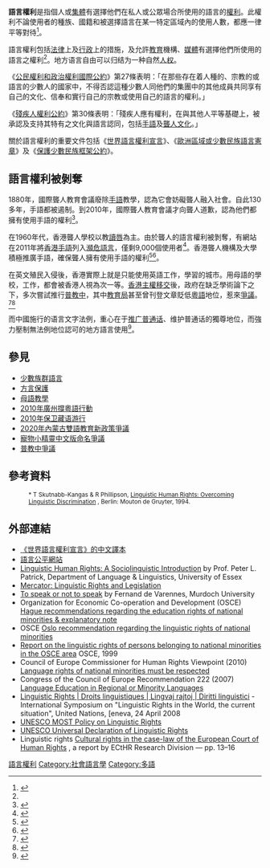 '''語言權利'''是指個人或[[集體|集體]]有選擇他們在私人或公眾場合所使用的語言的[[權利|權利]]。此權利不論使用者的種族、國籍和被選擇語言在某一特定區域內的使用人數，都應一律平等對待<ref name=PLP>{{cite web|title=Linguistic Human Rights : A Sociolinguistic Introduction|author=Prof. Peter L. Patrick|url=http://privatewww.essex.ac.uk/~patrickp/lhr/linguistichumanrights.htm|publisher=Department of Language & Linguistics, University of Essex|access-date=2010-07-16|archive-date=2018-05-24|archive-url=https://web.archive.org/web/20180524055945/http://privatewww.essex.ac.uk/~patrickp/lhr/linguistichumanrights.htm|dead-url=no}}</ref>。

語言權利包括[[法律|法律]]上及[[行政|行政]]上的措施，及允許[[教育|教育]]機構、[[媒體|媒體]]有選擇他們所使用的語言之權利<ref name=PLP/>。地方语言自由可以归结为一种自然[[人权|人权]]。

《[[公民權利和政治權利國際公約|公民權利和政治權利國際公約]]》第27條表明：「在那些存在着人種的、宗教的或語言的少數人的國家中，不得否認這種少數人同他們的集團中的其他成員共同享有自己的文化、信奉和實行自己的宗教或使用自己的語言的權利。」

《[[殘疾人權利公約|殘疾人權利公約]]》第30條表明：「殘疾人應有權利，在與其他人平等基礎上，被承認及支持其特有之文化與語言認同，包括[[手語|手語]]及[[聾人文化|聾人文化]]。」

關於語言權利的重要文件包括《[[世界語言權利宣言|世界語言權利宣言]]》、《[[歐洲區域或少數民族語言憲章|歐洲區域或少數民族語言憲章]]》及《[[保護少數民族框架公約|保護少數民族框架公約]]》。

== 語言權利被剝奪 ==
1880年，國際聾人教育會議廢除[[手語|手語]]教學，認為它會妨礙聾人融入社會。自此130多年，手語都被遏制。到2010年，國際聾人教育會議才向聾人道歉，認為他們都擁有使用手語的權利<ref>{{cite web |language=zh-tw |url=http://news.pts.org.tw/article/167597?NEENO=167597 |title=世界聽障大事 恢復手語教育地位 |publisher=公視手語新聞 |date=2010-12-31 |accessdate=2015-12-27 |archive-date=2020-06-05 |archive-url=https://web.archive.org/web/20200605114520/https://news.pts.org.tw/article/167597?NEENO=167597 |dead-url=no }}</ref>。

在1960年代，香港聾人學校以教[[讀唇法|讀唇]]為主。由於聾人的語言權利被剝奪，有網站在2011年將[[香港手語|香港手語]]列入[[瀕危語言|瀕危語言]]，僅剩9,000個使用者<ref>{{cite web |language=zh-hk |url=http://hk.apple.nextmedia.com/news/art/20140917/18869185 |title=恐怖日佔回憶　用手講更血淋淋 |publisher=[[蘋果日報_(香港)|蘋果日報 (香港)]] |date=2014-09-17 |accessdate=2015-12-27 |archive-date=2014-09-22 |archive-url=https://web.archive.org/web/20140922050453/http://hk.apple.nextmedia.com/news/art/20140917/18869185 |dead-url=no }}</ref>。香港聾人機構及大學積極推廣手語，確保聾人擁有使用手語的權利<ref>{{cite web | language=zh-hk | url=http://www.singpao.com/xw/gat/201202/t20120205_324524.html | title=「龍耳」推廣兩文四語 | publisher=[[成報|成報]] | date=2012-02-05 | accessdate=2015-12-27 | deadurl=yes | archiveurl=https://archive.is/20130428002451/http://www.singpao.com/xw/gat/201202/t20120205_324524.html | archivedate=2013-04-28 }}</ref><ref>{{cite web |language=zh-hk |url=http://paper.wenweipo.com/2012/09/21/ED1209210005.htm |title=中大app推廣「港式手語」 |publisher=[[文匯報_(香港)|文匯報 (香港)]] |date=2012-09-21 |accessdate=2015-12-27 |archive-date=2019-06-14 |archive-url=https://web.archive.org/web/20190614000710/http://paper.wenweipo.com/2012/09/21/ED1209210005.htm |dead-url=no }}</ref>。

在英文殖民入侵後，香港實際上就是只能使用英語工作，學習的城市。用母語的學校，工作，都會被香港人視為次一等。{{Citation needed|然而，香港人對使用母語學習和工作等的語言權利沒有大多注意。|time=}}[[香港主權移交|香港主權移交]]後，政府在缺乏學術論下之下，多次嘗試推行[[普教中|普教中]]，其中[[教育局_(香港)|教育局]]甚至曾刊登文章貶低[[粵語|粵語]]地位，惹來[[普教中爭議|爭議]]。<ref>{{cite news |url = http://hk.apple.nextmedia.com/news/art/20140203/18613432 |title = 指廣東話非法定語言　教局道歉 |date = 2014年2月3日 |accessdate = 2015年10月12日 |archive-date = 2016年2月4日 |archive-url = https://web.archive.org/web/20160204232705/http://hk.apple.nextmedia.com/news/art/20140203/18613432 |dead-url = no }}</ref><ref>{{cite news |url = http://orientaldaily.on.cc/cnt/news/20140203/00176_012.html |title = 涉貶廣東話　教局跪低道歉 |date = 2014年2月3日 |accessdate = 2015年10月12日 |archive-date = 2016年3月5日 |archive-url = https://web.archive.org/web/20160305004325/http://orientaldaily.on.cc/cnt/news/20140203/00176_012.html |dead-url = no }}</ref>

而中國施行的语言文字法例，重心在于[[推广普通话|推广普通话]]、维护普通话的獨尊地位，而強力壓制無法例地位認可的地方語言使用<ref>{{Cite web|url=http://www.aisixiang.com/data/108180-2.html|title=论汉语方言的行政法保护|accessdate=|author=庄汉|date=2018-01-30|publisher=爱思想|archive-date=2020-06-05|archive-url=https://web.archive.org/web/20200605114304/http://www.aisixiang.com/data/108180-2.html|dead-url=no}}</ref>。

== 參見 ==
* [[少數族群語言|少數族群語言]]
* [[方言保護|方言保護]]
* [[母語教學|母語教學]]
* [[2010年廣州撐粵語行動|2010年廣州撐粵語行動]]
* [[2010年保卫藏语游行|2010年保卫藏语游行]]
* [[2020年內蒙古雙語教育新政策爭議|2020年內蒙古雙語教育新政策爭議]]
* [[寵物小精靈中文版命名爭議|寵物小精靈中文版命名爭議]]
* [[普教中爭議|普教中爭議]]

== 參考資料 ==
:<small>* T Skutnabb-Kangas & R Phillipson, [http://books.google.com/books?hl=en&lr=&id=Jo3NobRqFUQC&oi=fnd&pg=PA1&sig=loCFbxgKmczzYJV36jMARJ11MJo&dq=linguistic+human+rights#PPP1,M1 Linguistic Human Rights: Overcoming Linguistic Discrimination] {{Wayback|url=http://books.google.com/books?hl=en&lr=&id=Jo3NobRqFUQC&oi=fnd&pg=PA1&sig=loCFbxgKmczzYJV36jMARJ11MJo&dq=linguistic+human+rights#PPP1,M1 |date=20200605114309 }},  Berlin: Mouton de Gruyter, 1994.</small>
{{reflist}}

== 外部連結 ==
{{commonscat|Linguistic rights}}
* [https://web.archive.org/web/20150518094020/http://unesdoc.unesco.org/images/0010/001042/104267cb.pdf 《世界語言權利宣言》的中文譯本]
* [http://mail.tku.edu.tw/cfshih/ln/ 語言公平網站] {{Wayback|url=http://mail.tku.edu.tw/cfshih/ln/ |date=20210422104710 }}
* [http://privatewww.essex.ac.uk/%7Epatrickp/lhr/linguistichumanrights.htm Linguistic Human Rights: A Sociolinguistic Introduction] {{Wayback|url=http://privatewww.essex.ac.uk/%7Epatrickp/lhr/linguistichumanrights.htm |date=20180524055945 }} by Prof. Peter L. Patrick, Department of Language & Linguistics, University of Essex
* [https://web.archive.org/web/20130630143135/http://www.ciemen.org/mercator/Menu_nou/index.cfm?lg=gb Mercator: Linguistic Rights and Legislation]
* [http://www.unesco.org/most/ln2pol3.htm To speak or not to speak] by Fernand de Varennes, Murdoch University
* Organization for Economic Co-operation and Development (OSCE) [http://www.osce.org/documents/hcnm/1996/10/2700_en.pdf Hague recommendations regarding the education rights of national minorities & explanatory note] {{Wayback|url=http://www.osce.org/documents/hcnm/1996/10/2700_en.pdf |date=20090508112554 }}
* OSCE [http://www.osce.org/documents/hcnm/1998/02/2699_en.pdf Oslo recommendation regarding the linguistic rights of national minorities]
* [http://www.osce.org/documents/hcnm/1999/03/239_en.pdf Report on the linguistic rights of persons belonging to national minorities in the OSCE area] OSCE, 1999
* Council of Europe Commissioner for Human Rights Viewpoint (2010) [https://archive.is/20121213011453/www.coe.int/t/commissioner/Viewpoints/100125_en.asp Language rights of national minorities must be respected]
* Congress of the Council of Europe Recommendation 222 (2007) [https://wcd.coe.int/ViewDoc.jsp?id=1144741&BackColorInternet=e0cee1&BackColorIntranet=e0cee1&BackColorLogged=FFC679 Language Education in Regional or Minority Languages] {{Wayback|url=https://wcd.coe.int/ViewDoc.jsp?id=1144741&BackColorInternet=e0cee1&BackColorIntranet=e0cee1&BackColorLogged=FFC679 |date=20130403154049 }}
*[http://www.linguistic-rights.org/en/linguistic-rights-en.html Linguistic Rights | Droits linguistiques | Lingvaj rajtoj | Diritti linguistici] {{Wayback|url=http://www.linguistic-rights.org/en/linguistic-rights-en.html |date=20200225154718 }} - International Symposium on "Linguistic Rights in the World, the current situation", United Nations, [eneva, 24 April 2008
* [http://www.unesco.org/most/ln2pol.htm UNESCO MOST Policy on Linguistic Rights] {{Wayback|url=http://www.unesco.org/most/ln2pol.htm |date=20160827023239 }}
* [http://www.unesco.org/most/lnngo11.htm UNESCO Universal Declaration of Linguistic Rights]
* Linguistic rights [http://www.echr.coe.int/NR/rdonlyres/F8123ACC-5A5A-4802-86BE-8CDA93FE58DF/0/RAPPORT_RECHERCHE_Droits_culturels_EN.pdf Cultural rights in the case-law of the European Court of Human Rights] {{Wayback|url=http://www.echr.coe.int/NR/rdonlyres/F8123ACC-5A5A-4802-86BE-8CDA93FE58DF/0/RAPPORT_RECHERCHE_Droits_culturels_EN.pdf |date=20120111163820 }}, a report by ECtHR Research Division — pp. 13–16

[[Category:語言權利|]]
[[Category:社會語言學|Category:社會語言學]]
[[Category:多語|Category:多語]]